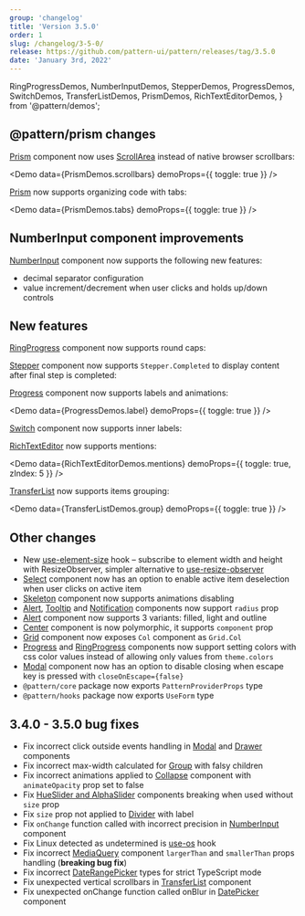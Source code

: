 ```yaml
---
group: 'changelog'
title: 'Version 3.5.0'
order: 1
slug: /changelog/3-5-0/
release: https://github.com/pattern-ui/pattern/releases/tag/3.5.0
date: 'January 3rd, 2022'
---
```


  RingProgressDemos,
  NumberInputDemos,
  StepperDemos,
  ProgressDemos,
  SwitchDemos,
  TransferListDemos,
  PrismDemos,
  RichTextEditorDemos,
} from '@pattern/demos';

## @pattern/prism changes

[Prism](https://pattern-ui.design/others/prism/) component now uses [ScrollArea](https://pattern-ui.design/core/scroll-area/) instead of native browser scrollbars:

<Demo data={PrismDemos.scrollbars} demoProps={{ toggle: true }} />

[Prism](https://pattern-ui.design/others/prism/) now supports organizing code with tabs:

<Demo data={PrismDemos.tabs} demoProps={{ toggle: true }} />

## NumberInput component improvements

[NumberInput](https://pattern-ui.design/core/number-input/) component now supports the following new features:

- decimal separator configuration
- value increment/decrement when user clicks and holds up/down controls

<Demo data={NumberInputDemos.decimalSeparator} />

<Demo data={NumberInputDemos.hold} />

## New features

[RingProgress](https://pattern-ui.design/core/ring-progress/) component now supports round caps:

<ControlDemo data={RingProgressDemos.control} />

[Stepper](https://pattern-ui.design/core/stepper/) component now supports `Stepper.Completed` to display content after final step is completed:

<Demo data={StepperDemos.usage} />

[Progress](https://pattern-ui.design/core/progress/) component now supports labels and animations:

<Demo data={ProgressDemos.label} demoProps={{ toggle: true }} />

<Demo data={ProgressDemos.animations} />

[Switch](https://pattern-ui.design/core/switch/) component now supports inner labels:

<Demo data={SwitchDemos.labels} />

[RichTextEditor](https://pattern-ui.design/others/rte/) now supports mentions:

<Demo data={RichTextEditorDemos.mentions} demoProps={{ toggle: true, zIndex: 5 }} />

[TransferList](https://pattern-ui.design/core/transfer-list/) now supports items grouping:

<Demo data={TransferListDemos.group} demoProps={{ toggle: true }} />

## Other changes

- New [use-element-size](https://pattern-ui.design/hooks/use-element-size/) hook – subscribe to element width and height with ResizeObserver, simpler alternative to [use-resize-observer](https://pattern-ui.design/hooks/use-resize-observer/)
- [Select](https://pattern-ui.design/core/select/) component now has an option to enable active item deselection when user clicks on active item
- [Skeleton](https://pattern-ui.design/core/skeleton/) component now supports animations disabling
- [Alert](https://pattern-ui.design/core/alert/), [Tooltip](https://pattern-ui.design/core/tooltip) and [Notification](https://pattern-ui.design/core/notification/) components now support `radius` prop
- [Alert](https://pattern-ui.design/core/alert) component now supports 3 variants: filled, light and outline
- [Center](https://pattern-ui.design/core/center/) component is now polymorphic, it supports `component` prop
- [Grid](https://pattern-ui.design/core/grid/) component now exposes `Col` component as `Grid.Col`
- [Progress](https://pattern-ui.design/core/progress/) and [RingProgress](https://pattern-ui.design/core/ring-progress/) components now support setting colors with css color values instead of allowing only values from `theme.colors`
- [Modal](https://pattern-ui.design/core/modal/) component now has an option to disable closing when escape key is pressed with `closeOnEscape={false}`
- `@pattern/core` package now exports `PatternProviderProps` type
- `@pattern/hooks` package now exports `UseForm` type

## 3.4.0 - 3.5.0 bug fixes

- Fix incorrect click outside events handling in [Modal](https://pattern-ui.design/core/modal/) and [Drawer](https://pattern-ui.design/core/drawer/) components
- Fix incorrect max-width calculated for [Group](https://pattern-ui.design/core/group/) with falsy children
- Fix incorrect animations applied to [Collapse](https://pattern-ui.design/core/collapse/) component with `animateOpacity` prop set to false
- Fix [HueSlider and AlphaSlider](https://pattern-ui.design/core/color-picker/) components breaking when used without `size` prop
- Fix `size` prop not applied to [Divider](https://pattern-ui.design/core/divider/) with label
- Fix `onChange` function called with incorrect precision in [NumberInput](https://pattern-ui.design/core/number-input/) component
- Fix Linux detected as undetermined is [use-os](https://pattern-ui.design/hooks/use-os/) hook
- Fix incorrect [MediaQuery](https://pattern-ui.design/core/media-query/) component `largerThan` and `smallerThan` props handling (**breaking bug fix**)
- Fix incorrect [DateRangePicker](https://pattern-ui.design/dates/date-picker/) types for strict TypeScript mode
- Fix unexpected vertical scrollbars in [TransferList](https://pattern-ui.design/core/transfer-list/) component
- Fix unexpected onChange function called onBlur in [DatePicker](https://pattern-ui.design/dates/date-picker/) component
